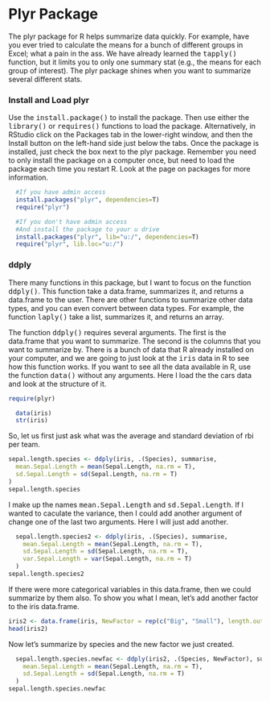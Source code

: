 
<h1>Plyr Package</h1>

The plyr package for R helps summarize data quickly.  For example, have you ever tried to calculate the means for a bunch of different groups in Excel; what a pain in the ass.  We have already learned the <samp>tapply()</samp> function, but it limits you to only one summary stat (e.g., the means for each group of interest).  The plyr package shines when you want to summarize several different stats.

<h3>Install and Load plyr</h3>

Use the <samp>install.package()</samp> to install the package.  Then use either the <samp>library()</samp> or <samp>requires()</samp> functions to load the package.  Alternatively, in RStudio click on the Packages tab in the lower-right window, and then the Install button on the left-hand side just below the tabs.  Once the package is installed, just check the box next to the plyr package.  Remember you need to only install the package on a computer once, but need to load the package each time you restart R.  Look at the page on packages for more information.  

```r
  #If you have admin access
  install.packages("plyr", dependencies=T)
  require("plyr")

  #If you don't have admin access
  #And install the package to your u drive
  install.packages("plyr", lib="u:/", dependencies=T)
  require("plyr", lib.loc="u:/")
```

<h3>ddply</h3>

There many functions in this package, but I want to focus on the function <samp>ddply()</samp>.  This function take a data.frame, summarizes it, and returns a data.frame to the user.  There are other functions to summarize other data types, and you can even convert between data types. For example, the function <samp>laply()</samp> take a list, summarizes it, and returns an array.  

The function <samp>ddply()</samp> requires several arguments.  The first is the data.frame that you want to summarize.  The second is the columns that you want to summarize by.  There is a bunch of data that R already installed on your computer, and we are going to just look at the <samp>iris</samp> data in R to see how this function works.  If you want to see all the data available in R, use the function <samp>data()</samp> without any arguments.  Here I load the the cars data and look at the structure of it.  

```r
require(plyr)
```

```r
  data(iris)
  str(iris)
```

So, let us first just ask what was the average and standard deviation of rbi per team.  

```r
sepal.length.species <- ddply(iris, .(Species), summarise, 
  mean.Sepal.Length = mean(Sepal.Length, na.rm = T),
  sd.Sepal.Length = sd(Sepal.Length, na.rm = T)
)
sepal.length.species
```

I make up the names <samp>mean.Sepal.Length</samp> and <samp>sd.Sepal.Length</samp>.  If I wanted to caculate the variance, then I could add another argument of change one of the last two arguments.  Here I will just add another.  

```r
  sepal.length.species2 <- ddply(iris, .(Species), summarise, 
    mean.Sepal.Length = mean(Sepal.Length, na.rm = T),
    sd.Sepal.Length = sd(Sepal.Length, na.rm = T),
    var.Sepal.Length = var(Sepal.Length, na.rm = T)
  )
sepal.length.species2
```

If there were more categorical variables in this data.frame, then we could summarize by them also.  To show you what I mean, let's add another factor to the iris data.frame.

```r
iris2 <- data.frame(iris, NewFactor = rep(c("Big", "Small"), length.out=iris))
head(iris2)
```

Now let's summarize by species and the new factor we just created.  

```r
  sepal.length.species.newfac <- ddply(iris2, .(Species, NewFactor), summarise, 
    mean.Sepal.Length = mean(Sepal.Length, na.rm = T),
    sd.Sepal.Length = sd(Sepal.Length, na.rm = T)
  )
sepal.length.species.newfac
```